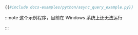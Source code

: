 ```py
{{#include docs-examples/python/async_query_example.py}}
```

:::note
这个示例程序，目前在 Windows 系统上还无法运行

:::

